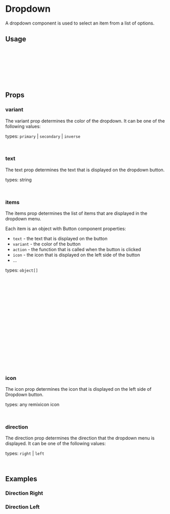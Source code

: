 

<Meta of={DropdownStories} />

# Dropdown

A dropdown component is used to select an item from a list of options.

<Canvas of={DropdownStories.Right} />

## Usage

```jsx
import { Dropdown } from 'react-barebones-ts';

<Dropdown
    variant="secondary"
    text="Dropdown"
    items={['Option 1', 'Option 2', 'Option 3']}
/>

````

## Props

### variant

The variant prop determines the color of the dropdown. It can be one of the following values:

types: `primary` | `secondary` | `inverse`

```jsx
<Dropdown variant="primary" />
```

### text

The text prop determines the text that is displayed on the dropdown button.

types: string

```jsx
<Dropdown text="Primary Dropdown" />
```

### items

The items prop determines the list of items that are displayed in the dropdown menu.

Each item is an object with Button component properties:

- `text` - the text that is displayed on the button
- `variant` - the color of the button
- `action` - the function that is called when the button is clicked
- `icon` - the icon that is displayed on the left side of the button
- ...


types: `object[]`

```jsx
const dropdownMenuItems = [
    {
        text: 'Option 1',
        variant: 'primary',
        action: () => console.log('Option 1 clicked'),
    },
    {
        text: 'Option 2',
        variant: 'secondary',
        action: () => console.log('Option 2 clicked'),
    },
    {
        text: 'Option 3',
        variant: 'inverse',
        action: () => console.log('Option 3 clicked')
    }
];

<Dropdown items={dropdownMenuItems} />
```

### icon

The icon prop determines the icon that is displayed on the left side of Dropdown button.

types: any remixicon icon

```jsx
<Dropdown icon="admin-fill" />
```

### direction

The direction prop determines the direction that the dropdown menu is displayed. It can be one of the following values:

types: `right` | `left`

```jsx
<Dropdown direction="left" />
```


## Examples

### Direction Right

<Canvas of={DropdownStories.Right} />

### Direction Left

<Canvas of={DropdownStories.Left} />


